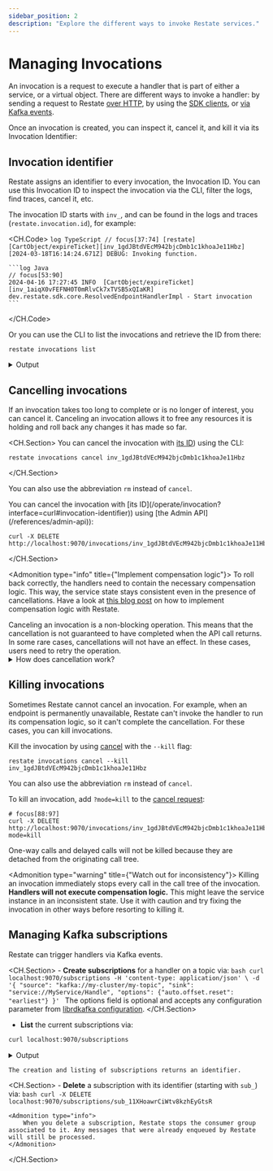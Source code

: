 ```yaml
---
sidebar_position: 2
description: "Explore the different ways to invoke Restate services."
---
```



# Managing Invocations

An invocation is a request to execute a handler that is part of either a service, or a virtual object.
There are different ways to invoke a handler: by sending a request to Restate [over HTTP](/invoke/http), by using the [SDK clients](/invoke/clients), or [via Kafka events](/invoke/kafka).

Once an invocation is created, you can inspect it, cancel it, and kill it via its Invocation Identifier:

## Invocation identifier

Restate assigns an identifier to every invocation, the Invocation ID. You can use this Invocation ID to inspect the invocation via the CLI, filter the logs, find traces, cancel it, etc.

The invocation ID starts with `inv_`, and can be found in the logs and traces (`restate.invocation.id`), for example:

<CH.Code>
    ```log TypeScript
    // focus[37:74]
    [restate] [CartObject/expireTicket][inv_1gdJBtdVEcM942bjcDmb1c1khoaJe11Hbz][2024-03-18T16:14:24.671Z] DEBUG: Invoking function.
    ```

    ```log Java
    // focus[53:90]
    2024-04-16 17:27:45 INFO  [CartObject/expireTicket][inv_1aiqX0vFEFNH0T0mRlvCk7xTVSB5xQIaKR] dev.restate.sdk.core.ResolvedEndpointHandlerImpl - Start invocation
    ```
</CH.Code>

Or you can use the CLI to list the invocations and retrieve the ID from there:
```shell
restate invocations list
```
<details className={"grey-details"}>
    <summary>Output</summary>

    ```shell
    # focus[36:74]
    ❯ [2024-04-16 15:28:20.237 +02:00] inv_1aiqX0vFEFNH0TF1pLRFBDFosQCCTAN1M5 [CartObject @ Mary]::addTicket
    Status:      backing-off  (4 minutes, 42 seconds and 653 ms. Retried 32 time(s). Next
    retry in in 9 seconds and 469 ms))
    Deployment:  dp_14LsPzGz9HBxXIeBoH5wYUh [required]
    Error:       [2024-04-16 15:33:01.930 +02:00]
    [500] Failing

    Showing 1/1 invocations. Query took 86.295361ms
    ```
</details>

## Cancelling invocations

If an invocation takes too long to complete or is no longer of interest, you can cancel it.
Canceling an invocation allows it to free any resources it is holding and roll back any changes it has made so far.

<Tabs groupId="interface" queryString>
<TabItem value="cli" label="CLI">

<CH.Section>
You can cancel the invocation with [its ID](/operate/invocation?interface=curl#invocation-identifier)) using the CLI:

```shell
restate invocations cancel inv_1gdJBtdVEcM942bjcDmb1c1khoaJe11Hbz
```
</CH.Section>

You can also use the abbreviation `rm` instead of `cancel`.


</TabItem>
<TabItem value="curl" label="curl">
<CH.Section>
You can cancel the invocation with [its ID](/operate/invocation?interface=curl#invocation-identifier)) using [the Admin API](/references/admin-api)):

```shell
curl -X DELETE http://localhost:9070/invocations/inv_1gdJBtdVEcM942bjcDmb1c1khoaJe11Hbz
```

</CH.Section>

</TabItem>
</Tabs>

<Admonition type="info" title={"Implement compensation logic"}>
To roll back correctly, the handlers need to contain the necessary compensation logic.
This way, the service state stays consistent even in the presence of cancellations.
Have a look at [this blog post](https://restate.dev/blog/graceful-cancellations-how-to-keep-your-application-and-workflow-state-consistent/) on how to implement compensation logic with Restate.
</Admonition>

<Admonition type="info">
    Canceling an invocation is a non-blocking operation. This means that the cancellation is not guaranteed to have completed when the API call returns. In some rare cases, cancellations will not have an effect. In these cases, users need to retry the operation.
</Admonition>

<details className={"grey-details"}>
    <summary>How does cancellation work?</summary>

    The cancellation process works recursively in the following way:
    First, Restate tries to cancel the leaves of the current invocation, i.e. interrupt ongoing sleeps and awakeables or try to cancel calls to other services.
    Once the leaves are canceled, a terminal error is thrown in the service handler at the point in the code that the invocation had reached.
    This allows the handler to run its specific compensation logic.
    The response of the handler will then be propagated back to its caller where it will continue with the cancellation process.

</details>


## Killing invocations

Sometimes Restate cannot cancel an invocation.
For example, when an endpoint is permanently unavailable, Restate can't invoke the handler to run its compensation logic, so it can't complete the cancellation.
For these cases, you can kill invocations.
<Tabs groupId="interface" queryString>
<TabItem value="cli" label="CLI">

Kill the invocation by using [cancel](/operate/invocation?interface=cli#cancelling-invocations) with the `--kill` flag:

```shell
restate invocations cancel --kill inv_1gdJBtdVEcM942bjcDmb1c1khoaJe11Hbz
```

You can also use the abbreviation `rm` instead of `cancel`.

</TabItem>
<TabItem value="curl" label="curl">

To kill an invocation, add `?mode=kill` to the [cancel request](/operate/invocation?interface=curl#cancelling-invocations):

```shell
# focus[88:97]
curl -X DELETE http://localhost:9070/invocations/inv_1gdJBtdVEcM942bjcDmb1c1khoaJe11Hbz?mode=kill
```
</TabItem>
</Tabs>


<Admonition type="warning">
    One-way calls and delayed calls will not be killed because they are detached from the originating call tree.
</Admonition>

<Admonition type="warning" title={"Watch out for inconsistency"}>
    Killing an invocation immediately stops every call in the call tree of the invocation.
    **Handlers will not execute compensation logic.**
    This might leave the service instance in an inconsistent state.
    Use it with caution and try fixing the invocation in other ways before resorting to killing it.
</Admonition>


## Managing Kafka subscriptions

Restate can trigger handlers via Kafka events.

<CH.Section>
    - **Create subscriptions** for a handler on a topic via:
    ```bash
    curl localhost:9070/subscriptions -H 'content-type: application/json' \
        -d '{
            "source": "kafka://my-cluster/my-topic",
            "sink": "service://MyService/Handle",
            "options": {"auto.offset.reset": "earliest"}
        }'
    ```
    The options field is optional and accepts any configuration parameter from [librdkafka configuration](https://github.com/confluentinc/librdkafka/blob/master/CONFIGURATION.md).
</CH.Section>
- **List** the current subscriptions via:
```bash
curl localhost:9070/subscriptions
```

<details className="grey-details">
    <summary>Output</summary>

    ```json
    {
        "subscriptions": [
            {
                "id": "sub_11XHoawrCiWtv8kzhEyGtsR",
                "source": "kafka://my-cluster/my-topic",
                "sink": "service://Greeter/greet",
                "options": {
                    "auto.offset.reset": "earliest",
                    "client.id": "restate",
                    "group.id": "sub_11XHoawrCiWtv8kzhEyGtsR"
                }
            }
        ]
    }
    ```

</details>

    The creation and listing of subscriptions returns an identifier.
<CH.Section>
    - **Delete** a subscription with its identifier (starting with `sub_`) via:
    ```bash
    curl -X DELETE localhost:9070/subscriptions/sub_11XHoawrCiWtv8kzhEyGtsR
    ```

    <Admonition type="info">
        When you delete a subscription, Restate stops the consumer group associated to it. Any messages that were already enqueued by Restate will still be processed.
    </Admonition>
</CH.Section>
